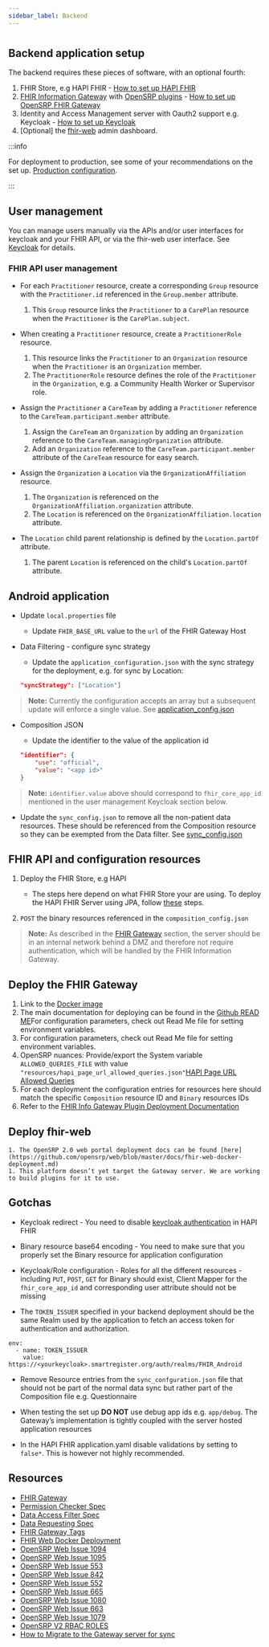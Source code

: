 ```yaml
---
sidebar_label: Backend
---
```


#

## Backend application setup

The backend requires these pieces of software, with an optional fourth:

1. FHIR Store, e.g HAPI FHIR - [How to set up HAPI FHIR](https://github.com/hapifhir/hapi-fhir-jpaserver-starter)
2. [FHIR Information Gateway](https://github.com/onaio/fhir-gateway-plugin) with [OpenSRP plugins](https://hub.docker.com/r/onaio/fhir-gateway-plugin/tags) - [How to set up OpenSRP FHIR Gateway](https://github.com/onaio/fhir-gateway-extension)
3. Identity and Access Management server with Oauth2 support e.g. Keycloak - [How to set up Keycloak](https://github.com/keycloak/keycloak)
3. [Optional] the [fhir-web](https://github.com/onaio/fhir-web) admin dashboard.

:::info

For deployment to production, see some of your recommendations on the set up. [Production configuration](https://docs.opensrp.io/engineering/production).

:::

## User management

You can manage users manually via the APIs and/or user interfaces for keycloak and your FHIR API, or via the fhir-web user interface. See [Keycloak](backend/keycloak) for details.

### FHIR API user management

- For each `Practitioner` resource, create a corresponding `Group` resource with the `Practitioner.id` referenced in the `Group.member` attribute.

    1. This `Group` resource links the `Practitioner` to a `CarePlan` resource when the `Practitioner` is the `CarePlan.subject`.

- When creating a `Practitioner` resource, create a `PractitionerRole` resource.

    1. This resource links the `Practitioner` to an `Organization` resource when the `Practitioner` is an `Organization` member.
    1. The `PractitionerRole` resource defines the role of the `Practitioner` in the `Organization`, e.g. a Community Health Worker or Supervisor role.

- Assign the `Practitioner` a `CareTeam` by adding a `Practitioner` reference to the `CareTeam.participant.member` attribute.

    1. Assign the `CareTeam` an `Organization` by adding an `Organization` reference to the `CareTeam.managingOrganization` attribute.
    1. Add an `Organization` reference to the `CareTeam.participant.member` attribute of the `CareTeam` resource for easy search.

- Assign the `Organization` a `Location` via the `OrganizationAffiliation` resource.

    1. The `Organization` is referenced on the `OrganizationAffiliation.organization` attribute.
    1. The `Location` is referenced on the `OrganizationAffiliation.location` attribute.

- The `Location` child parent relationship is defined by the `Location.partOf` attribute.
    1. The parent `Location` is referenced on the child's `Location.partOf` attribute.

## Android application

- Update `local.properties` file
    - Update `FHIR_BASE_URL` value to the `url` of the FHIR Gateway Host

- Data Filtering - configure sync strategy
    - Update the `application_configuration.json` with the sync strategy for the deployment, e.g. for sync by Location:

    ```json
    "syncStrategy": ["Location"]
    ```

> **Note:** Currently the configuration accepts an array but a subsequent update will enforce a single value. See [application_config.json](https://github.com/opensrp/fhircore/blob/main/android/quest/src/main/assets/configs/app/application_config.json)

- Composition JSON
    - Update the identifier to the value of the application id

    ```json
    "identifier": {
        "use": "official",
        "value": "<app id>"
    }
    ```

> **Note:** `identifier.value` above should correspond to `fhir_core_app_id` mentioned in the user management Keycloak section below.

- Update the `sync_config.json` to remove all the non-patient data resources. These should be referenced from the Composition resource so they can be exempted from the Data filter. See [sync_config.json](https://github.com/opensrp/fhircore/blob/b7c24616d4224bd8d16c53b0c2a4f14a1075ce7c/android/quest/src/main/assets/configs/app/sync_config.json)

## FHIR API and configuration resources

1. Deploy the FHIR Store, e.g HAPI

    - The steps here depend on what FHIR Store your are using. To deploy the HAPI FHIR Server using JPA, follow [these](https://github.com/hapifhir/hapi-fhir-jpaserver-starter) steps.

2. `POST` the binary resources referenced in the `composition_config.json`

> **Note:**  As described in the [FHIR Gateway](backend/info-gateway) section, the server should be in an internal network behind a DMZ and therefore not require authentication, which will be handled by the FHIR Information Gateway.

## Deploy the FHIR Gateway

1. Link to the [Docker image](https://hub.docker.com/r/onaio/fhir-gateway-plugin/tags )
1. The main documentation for deploying can be found in the [Github READ ME](https://github.com/google/fhir-gateway/blob/main/README.md)For configuration parameters, check out Read Me file for setting environment variables.
1. For configuration parameters, check out Read Me file for setting environment variables.
1. OpenSRP nuances: Provide/export  the System variable `ALLOWED_QUERIES_FILE` with value `"resources/hapi_page_url_allowed_queries.json"`[HAPI Page URL Allowed Queries](https://github.com/opensrp/fhir-gateway/blob/main/resources/hapi_page_url_allowed_queries.json)
1. For each deployment the configuration entries for resources here should match the specific  `Composition` resource ID and `Binary` resources IDs
1. Refer to the [FHIR Info Gateway Plugin Deployment Documentation](https://docs.google.com/document/d/1dVFwI3B6AR-J3HTgLdbM-AJuoxMorrOqe2z7y_t_B2Y/edit?usp=sharing)

## Deploy fhir-web

    1. The OpenSRP 2.0 web portal deployment docs can be found [here](https://github.com/opensrp/web/blob/master/docs/fhir-web-docker-deployment.md)
    1. This platform doesn’t yet target the Gateway server. We are working to build plugins for it to use.  


## Gotchas

- Keycloak redirect - You need to disable [keycloak authentication](https://github.com/opensrp/hapi-fhir-keycloak) in HAPI FHIR

- Binary resource base64 encoding - You need to make sure that you properly set the Binary resource for application configuration

- Keycloak/Role configuration -  Roles for all the different resources - including `PUT`, `POST`, `GET` for Binary should exist, Client Mapper for the `fhir_core_app_id` and corresponding user attribute should not be missing

- The `TOKEN_ISSUER` specified in your backend deployment should be the same Realm used by the application to fetch an access token for authentication and authorization.

```
env:
  - name: TOKEN_ISSUER
    value: https://<yourkeycloak>.smartregister.org/auth/realms/FHIR_Android
```    

- Remove Resource entries from the `sync_confguration.json` file that should not be part of the normal data sync but rather part of the Composition file e.g. Questionnaire

- When testing the set up **DO NOT** use debug app ids e.g. `app/debug`. The Gateway’s implementation is tightly coupled with the server hosted application resources

- In the HAPI FHIR application.yaml disable validations by setting to `false*`. This is however not highly recommended.



## Resources

- [FHIR Gateway](https://github.com/opensrp/fhir-gateway)
- [Permission Checker Spec](https://github.com/opensrp/fhircore/discussions/1603)
- [Data Access Filter Spec](https://github.com/opensrp/fhircore/discussions/1604)
- [Data Requesting Spec](https://github.com/opensrp/fhircore/discussions/1612)
- [FHIR Gateway Tags](https://hub.docker.com/r/opensrp/fhir-gateway/tags)
- [FHIR Web Docker Deployment](https://github.com/opensrp/web/blob/master/docs/fhir-web-docker-deployment.md)
- [OpenSRP Web Issue 1094](https://github.com/opensrp/web/issues/1094)
- [OpenSRP Web Issue 1095](https://github.com/opensrp/web/issues/1095)
- [OpenSRP Web Issue 553](https://github.com/opensrp/web/issues/553)
- [OpenSRP Web Issue 842](https://github.com/opensrp/web/issues/842)
- [OpenSRP Web Issue 552](https://github.com/opensrp/web/issues/552)
- [OpenSRP Web Issue 665](https://github.com/opensrp/web/issues/665)
- [OpenSRP Web Issue 1080](https://github.com/opensrp/web/issues/1080)
- [OpenSRP Web Issue 663](https://github.com/opensrp/web/issues/663)
- [OpenSRP Web Issue 1079](https://github.com/opensrp/web/issues/1079)
- [OpenSRP V2 RBAC ROLES](https://docs.google.com/document/d/1MEw41Rtfdmos9gqqDamQ31_Y58E8Thgo_8i9UXD8ET4)
- [How to Migrate to the Gateway server for sync](https://docs.google.com/document/d/1OeznAQsZe4p2NDiHhpfNKWB2y-qVhgEva5k_GeHTiKc/edit?usp=sharing)
